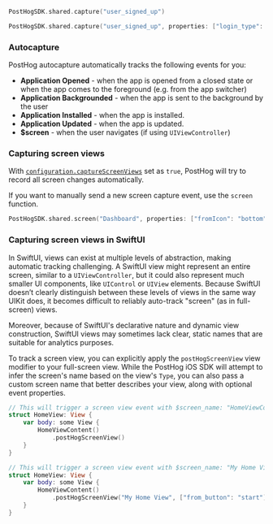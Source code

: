
<Intro />

```swift
PostHogSDK.shared.capture("user_signed_up")
```

<NamingTip />

<SettingProperties />

```swift
PostHogSDK.shared.capture("user_signed_up", properties: ["login_type": "email"], userProperties: ["is_free_trial": true])
```

### Autocapture 

PostHog autocapture automatically tracks the following events for you:

-   **Application Opened** - when the app is opened from a closed state or when the app comes to the foreground (e.g. from the app switcher)
-   **Application Backgrounded** - when the app is sent to the background by the user
-   **Application Installed** - when the app is installed.
-   **Application Updated** - when the app is updated.
-   **$screen** - when the user navigates (if using `UIViewController`)

### Capturing screen views

With [`configuration.captureScreenViews`](/docs/libraries/ios#all-configuration-options) set as `true`, PostHog will try to record all screen changes automatically.

If you want to manually send a new screen capture event, use the `screen` function.

```swift
PostHogSDK.shared.screen("Dashboard", properties: ["fromIcon": "bottom"])
```

### Capturing screen views in SwiftUI

In SwiftUI, views can exist at multiple levels of abstraction, making automatic tracking challenging. A SwiftUI view might represent an entire screen, similar to a `UIViewController`, but it could also represent much smaller UI components, like `UIControl` or `UIView` elements. Because SwiftUI doesn’t clearly distinguish between these levels of views in the same way UIKit does, it becomes difficult to reliably auto-track "screen" (as in full-screen) views.

Moreover, because of SwiftUI's declarative nature and dynamic view construction, SwiftUI views may sometimes lack clear, static names that are suitable for analytics purposes. 

To track a screen view, you can explicitly apply the `postHogScreenView` view modifier to your full-screen view. While the PostHog iOS SDK will attempt to infer the screen's name based on the view's `Type`, you can also pass a custom screen name that better describes your view, along with optional event properties.

```swift 
// This will trigger a screen view event with $screen_name: "HomeViewContent"
struct HomeView: View {
    var body: some View {
        HomeViewContent()
            .postHogScreenView()
    }
}

// This will trigger a screen view event with $screen_name: "My Home View" and an additional event property from_button: "start"
struct HomeView: View {
    var body: some View {
        HomeViewContent()
            .postHogScreenView("My Home View", ["from_button": "start"])
    }
}
```
